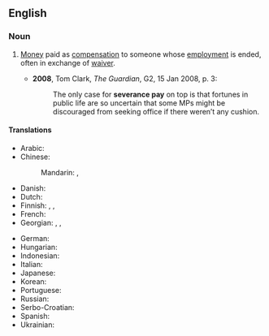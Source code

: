 ==English==
{{wikipedia|Severance package}}

===Noun===
{{en-noun|-}}

# [[money|Money]] paid as [[compensation]] to someone whose [[employment]] is ended, often in exchange of [[waiver]].
#: {{syn|en|separation allowance|severance payment|severance}}
#* '''2008''', Tom Clark, ''The Guardian'', G2, 15 Jan 2008, p. 3:
#*: The only case for '''severance pay''' on top is that fortunes in public life are so uncertain that some MPs might be discouraged from seeking office if there weren’t any cushion.

====Translations====
{{trans-top|money paid to employee as compensation}}
* Arabic: {{t+|ar|[[مُكافَأَة]] [[نِهَايَة]] [[الْخِدْمَة]]|f}}
* Chinese:
*: Mandarin: {{t+|cmn|遣散費|sc=Hani}}, {{t+|cmn|遣散费|tr=qiǎnsànfèi|sc=Hani}}
* Danish: {{t|da|fratrædelsesgodtgørelse|c}}
* Dutch: {{t+|nl|ontslagvergoeding|f}}
* Finnish: {{t|fi|eroraha}}, {{t|fi|irtisanomisraha}}, {{t|fi|irtisanomiskorvaus}}
* French: {{t+|fr|indemnité de licenciement|f}}
* Georgian: {{t|ka|დახმარება სამსახურიდან დათხოვნისას}}, {{t|ka|კომპენსაცია სამსახურიდან დათხოვნისას}}, {{t|ka|დათხოვნის პაკეტი}}
{{trans-mid}}
* German: {{t+|de|Abfindung|f}}
* Hungarian: {{t|hu|végkielégítés}}
* Indonesian: {{t+|id|uang pesangon}}
* Italian: {{t+|it|buonuscita}}
* Japanese: {{t-needed|ja}}
* Korean: {{t-needed|ko}}
* Portuguese: {{t-needed|pt}}
* Russian: {{t+|ru|компенсация}} {{t+|ru|при}} {{t+|ru|увольнение|alt=увольнении}}
* Serbo-Croatian: {{t+|sh|otpremnìna|f}}
* Spanish: {{t+|es|finiquito|m}}
* Ukrainian: {{t-needed|uk}}
{{trans-bottom}}

{{topics|en|Money}}
